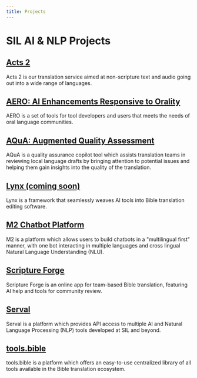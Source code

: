 ```yaml
---
title: Projects
---
```


# SIL AI & NLP Projects


## [Acts 2](projects/acts2)
Acts 2 is our translation service aimed at non-scripture text and audio going out into a wide range of languages.


## [AERO: AI Enhancements Responsive to Orality](projects/AERO)
AERO is a set of tools for tool developers and users that meets the needs of oral language communities.


## [AQuA: Augmented Quality Assessment](projects/AQuA)
AQuA is a quality assurance copilot tool which assists translation teams in reviewing local language drafts 
by bringing attention to potential issues and helping them gain insights into the quality of the translation.

## [Lynx (coming soon)](projects/lynx)
Lynx is a framework that seamlessly weaves AI tools into Bible translation editing software. 


## [M2 Chatbot Platform](projects/chat)
M2 is a platform which allows users to build chatbots in a "multilingual first" manner, with one bot interacting in 
multiple languages and cross lingual Natural Language Understanding (NLU).


## [Scripture Forge](projects/scriptureforge)
Scripture Forge is an online app for team-based Bible translation, featuring AI help and tools for community review.


## [Serval](projects/serval)
Serval is a platform which provides API access to multiple AI and Natural Language Processing (NLP) tools developed at SIL and beyond.


## [tools.bible](projects/bible-tools)
tools.bible is a platform which offers an easy-to-use centralized library of all tools available in the Bible 
translation ecosystem. 

